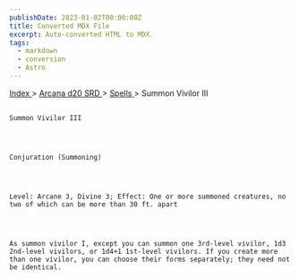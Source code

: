 ```yaml
---
publishDate: 2023-01-02T00:00:00Z
title: Converted MDX File
excerpt: Auto-converted HTML to MDX.
tags:
  - markdown
  - conversion
  - Astro
---
```


[
Index
](-index) >
[
Arcana d20 SRD
](arcana-d20-srd-index) >
[
Spells
](arcana-d20-srd-spells-index) > Summon Vivilor III

##

    Summon Vivilor III




    Conjuration (Summoning)




    Level: Arcane 3, Divine 3; Effect: One or more summoned creatures, no two of which can be more than 30 ft. apart




    As summon vivilor I, except you can summon one 3rd-level vivilor, 1d3 2nd-level vivilors, or 1d4+1 1st-level vivilors. If you create more than one vivilor, you can choose their forms separately; they need not be identical.
